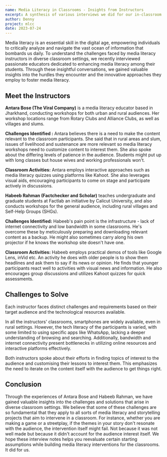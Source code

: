 ```yaml
---
name: Media Literacy in Classrooms - Insights from Instructors
excerpt: A synthesis of various interviews we did for our in-classroom media literacy game
author: Denny
project: mlcc
date: 2023-07-24
---
```


Media literacy is an essential skill in the digital age, empowering individuals to critically analyze and navigate the vast ocean of information that bombards us daily. To understand the challenges faced by media literacy instructors in diverse classroom settings, we recently interviewed  passionate educators dedicated to enhancing media literacy among their students. Through these insightful conversations, we gained valuable insights into the hurdles they encounter and the innovative approaches they employ to foster media literacy.

## Meet the Instructors
**Antara Bose (The Viral Company)** is a media literacy educator based in Jharkhand, conducting workshops for both urban and rural audiences. Her workshop locations range from Rotary Clubs and Alliance Clubs, as well as villages and slums.

**Challenges Identified :**
Antara believes there is a need to make the content relevant to the classroom participants. She said that in rural areas and slum, issues of livelihood and sustenance are more relevant so media literacy workshops need to customize content to interest them. She also spoke about the differing levels of patience in the audience. Students might put up with long classes but house wives and working professionals won't.

**Classroom Activities:**
Antara employs interactive approaches such as media literacy quizzes using platforms like Kahoot. She also leverages visual aids, encouraging participants to come on stage and participate actively in discussions.


**Habeeb Rahman (Factchecker and Scholar)** teaches undergraduate and graduate students at Factlab an initiative by Calicut University, and also conducts workshops for the general audience, including rural villages and Self-Help Groups (SHGs).

**Challenges Identified:**
Habeeb's pain point is the infrastructure - lack of internet connectivity and low bandwidth in some classrooms. He's overcome these by meticulously preparing and downloading relevant content as a backup. He might also sometimes carry along his own projector if he knows the workshop site doesn't have one.

**Classroom Activities:**
Habeeb employs practical demos of tools like Google Lens, inVid etc. An activity he does with older people is to show them headlines and ask them to say if its news or opinion. He finds that younger participants react well to activities with visual news and information. He also encourages group discussions and utilizes Kahoot quizzes for quick assessments.

## Challenges to Solve
Each instructor faces distinct challenges and requirements based on their target audience and the technological resources available.

In all the instructors' classrooms, smartphones are widely available, even in rural settings. However, the tech literacy of the participants is varied, with some limited to using specific apps like WhatsApp, lacking a deeper understanding of browsing and searching. Additionally, bandwidth and internet connectivity present bottlenecks in utilizing online resources and interactive platforms effectively.

Both instructors spoke about their efforts in finding topics of interest to the audience and customising their lessons to interest them. This emphasizes the need to iterate on the content itself with the audience to get things right.

## Conclusion
Through the experiences of Antara Bose and Habeeb Rahman, we have gained valuable insights into the challenges and solutions that arise in diverse classroom settings. We believe that some of these challenges are so fundamental that they apply to all sorts of media literacy and storytelling projects that aim to intervene in a classroom. For instance, whether you are making a game or a streetplay, if the themes in your story don't resonate with the audience, the intervention itself might fail. Not because it was not well made but because it didn't account for the audience interest itself. We hope these interview notes helps you reevaluate certain starting assumptions while building media literacy interventions for the classrooms. It did for us.